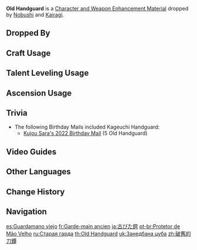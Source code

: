{{Item Infobox
|id           = 112044
|image        = Item Old Handguard.png
|type         = Character and Weapon Enhancement Materials
|group        = Nobushi Handguards
|group2       = General Enemy Drops
|invCategory  = Character Development Items
|quality      = 1
|description  = A battle-worn handguard that was once mounted on an [[Inazuma]]n blade.<br />For those adept in the art of the sword, the tsuba is a defense from the edge of an opponent's blade. For beginners, it is a defense made for their own right hand, to protect it from itself.
|source1      = Dropped by [[Nobushi]]
|source2      = Dropped by [[Kairagi]]
}}
'''Old Handguard''' is a [[Character and Weapon Enhancement Material]] dropped by [[Nobushi]] and [[Kairagi]].

==Dropped By==
{{Dropped By}}

==Craft Usage==
{{Craft Usage}}

==Talent Leveling Usage==
{{Talent Leveling Usage}}

==Ascension Usage==
{{Ascension Usage}}

==Trivia==
* The following Birthday Mails included Kageuchi Handguard:
** [[Mail/My_Wish..._(2022-07-14)|Kujou Sara's 2022 Birthday Mail]] (5 Old Handguard)

==Video Guides==
{{EVT
|video1   = https://youtu.be/Je7i-dnIyjo
|caption1 = Farm Guide

|video2  = https://youtu.be/bf10VHw0VEo
|caption2 = All Nobushi Farming Guide (Timestamps + picture routes)
}}

==Other Languages==
{{Other Languages
|en      = Old Handguard
|zhs     = 破旧的刀镡
|zhs_rm  = Pòjiù de Dāoxín
|zht     = 破舊的刀鐔
|zht_rm  = Pòjiù de Dāoxín
|zh_tl   = Shabby Blade Handguard
|ja      = 古びた鍔
|ja_rm   = Furubita Tsuba
|ja_tl   = Old Handguard
|ko      = 오래된 코등이
|ko_rm   = Oraedoen Kodeung'i
|ko_tl   = Old Sword-guard
|es      = Guardamano viejo
|es_tl   = Old Handguard
|fr      = Garde-main ancien
|fr_tl   = Old Handguard
|ru      = Старая гарда
|ru_tl   = Old Handguard
|th      = Old Handguard
|vi      = Kiếm Cách Cũ Nát
|vi_tl   = 
|de      = Alter Handschutz
|de_tl   = Old Handguard
|id      = Old Handguard
|pt      = Protetor de Mão Velho
|pt_tl   = 
|tr      = Eski Balçak
|tr_tl   = 
|it      = Paramano antico
|it_tl   = Ancient Handguard
}}

==Change History==
{{Change History|2.0}}

==Navigation==
{{Development Item Navbox|Character and Weapon Enhancement Materials}}

[[es:Guardamano viejo]]
[[fr:Garde-main ancien]]
[[ja:古びた鍔]]
[[pt-br:Protetor de Mão Velho]]
[[ru:Старая гарда]]
[[th:Old Handguard]]
[[uk:Занедбана цуба]]
[[zh:破舊的刀鐔]]